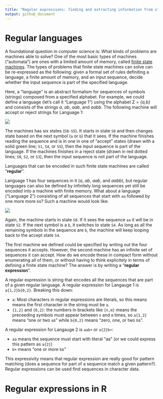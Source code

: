 ```yaml
---
title: "Regular expressions: finding and extracting information from strings"
output: github_document
---
```


# Regular languages

A foundational question in computer science is: What kinds of problems are machines able to solve? One of the most basic types of machines ("automata") are ones with a limited amount of memory, called [finite state machines](https://en.wikipedia.org/wiki/Finite-state_machine). The types of problems that finite state machines can solve can be re-expressed as the following: given a formal set of rules definiting a language, a finite amount of memory, and an input sequence, decide whether the input sequence is part of the specified language. 

Here, a "language" is an abstract formalism for sequences of symbols (strings) composed from a specified alphabet. For example, we could define a language (let's call it "Language 1") using the alphabet *Σ = {a,b}* and consists of the strings *a*, *ab*, *aab*, and *aabb*. The following machine will accept or reject strings for Language 1:

![](../markdown_images/regex-ab-fsm.png)

The machines has six states (`S0-S5`). It starts in state `S0` and then changes state based on the next symbol (`a` or `b`) that it sees. If the machine finishes reading the sequence and is in one in one of "accept" states (drawn with a solid green line; `S1`, `S4`, or `S5`), then the input sequence is part of the language. If the machines finishes in a reject state (drawn in red dotted lines; `S0`, `S2`, or `S3`), then the input sequence is not part of the language. 

Languages that can be encoded in such finite state machines are called "**regular**".

Language 1 has four sequences in it (*a*, *ab*, *aab*, and *aabb*), but regular languages can also be defined by infinitely long sequences yet still be encoded into a machine with finite memory. What about a language ("Language 2") consisting of all sequences that start with `aa` followed by one more more `b`s? Such a machine would look like:

![](../markdown_images/regex-aab-fsm.png)

Again, the machine starts in state `S0`. If it sees the sequence `aa` it will be in state `S2`. If the next symbol is a `b`, it switches to state `S4`. As long as all the remaining symbols in the sequence are `b`, the machine will keep looping back to the accept state `S4`. 

The first machine we defined could be specified by writing out the four sequences it accepts. However, the second machine has an infinite set of sequences it can accept. How do we encode these in compact form without enumerating all of them, or without having to think explicitely in terms of defining a finite state machine? The answer is by writing a "**regular expression**".

A regular expression is string that encodes all the sequences that are part of a given regular language. A regular expression for Langauge 1 is `a{1,2}b{0,2}`. Breaking this down:

- `a`: Most characters in regular expressions are literals, so this means means the first character in the string must be `a`.
- `{1,2}` and `{0,2}`: the numbers in brackets like `{n,m}` means the preceeding symbols must appear between `n` and `m` times, so `a{1,2}` means "one or two `a`s" while `b{0,2}` means "zero, one, or two `b`s".

A regular expression for Langauge 2 is `aab+` or `a{2}b+`:

- `aa` means the sequence must start with literal "aa" (or we could express this pattern as `a{2}`)
- `b+` means "one or more `b`s"

This expressivity means that regular expression are really good for pattern matching (does a sequence for part of a sequence match a given pattern?). Regular expressions can be used find sequences in character data.


# Regular expressions in R


  